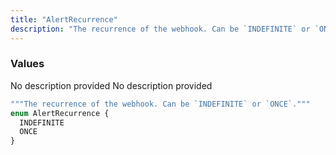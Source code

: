 ```yaml
---
title: "AlertRecurrence"
description: "The recurrence of the webhook. Can be `INDEFINITE` or `ONCE`."
---
```


### Values

<ResponseField name="INDEFINITE" type="enum">
  No description provided
</ResponseField>

<ResponseField name="ONCE" type="enum">
  No description provided
</ResponseField>


```graphql AlertRecurrence
"""The recurrence of the webhook. Can be `INDEFINITE` or `ONCE`."""
enum AlertRecurrence {
  INDEFINITE
  ONCE
}
```
